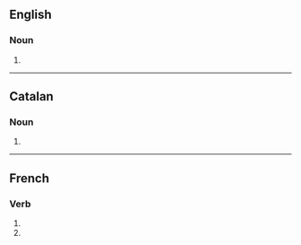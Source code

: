 ==English==

===Noun===
{{head|en|noun plural form}}

# {{plural of|incision|lang=en}}

----

==Catalan==

===Noun===
{{head|ca|noun form}}

# {{plural of|incisió|lang=ca}}

----

==French==

===Verb===
{{fr-verb-form}}

# {{inflection of|inciser||1|p|impf|indc|lang=fr}}
# {{inflection of|inciser||1|p|pres|subj|lang=fr}}